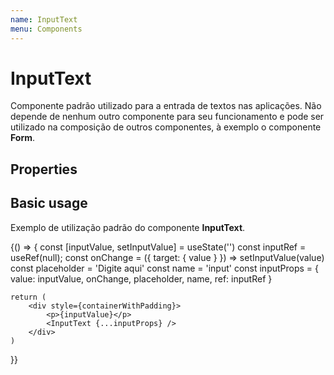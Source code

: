 ```yaml
---
name: InputText
menu: Components
---
```



# InputText
Componente padrão utilizado para a entrada de textos nas aplicações. Não depende de nenhum outro componente para seu funcionamento e pode ser utilizado na composição de outros componentes, à exemplo o componente **Form**.

## Properties

<Props of={InputText} />

## Basic usage
Exemplo de utilização padrão do componente **InputText**.

<Playground>
  {() => {
    const [inputValue, setInputValue] = useState('')
    const inputRef = useRef(null);
    const onChange = ({ target: { value } }) => setInputValue(value)
    const placeholder = 'Digite aqui'
    const name = 'input'
    const inputProps = { value: inputValue, onChange, placeholder, name, ref: inputRef }
    
    return (
        <div style={containerWithPadding}>
            <p>{inputValue}</p>
            <InputText {...inputProps} />
        </div>
    )
  }}
</Playground>